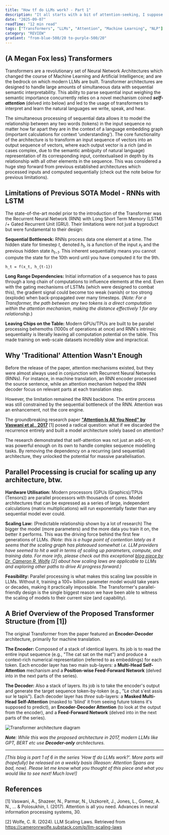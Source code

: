 ```yaml
---
title: "How tf do LLMs work? - Part 1"
description: "It all starts with a bit of attention-seeking, I suppose."
date: "2025-09-07"
readTime: "12 min read"
tags: ["Transformers", "LLMs", "Attention", "Machine Learning", "NLP"]
category: "REVIEW"
gradient: "from-blue-500/20 to-purple-500/20"
---
```

## (A Megan Fox less) Transformers


Transformers are a revolutionary set of Neural Network Architectures which changed the course of Machine Learning and Artificial Intelligence; and are the bedrock on which modern LLMs are built. Transformer architectures are designed to handle large amounts of simultaneous data with sequential semantic interpretability. This ability to parse sequential input weighing the semantic importance concurrently relies on a novel mechanism coined ***self-attention*** (delved into below) and led to the usage of transformers to interpret and learn the natural languages we write, speak, and hear.

The simultaneous processing of sequential data allows it to model the relationship between any two words (tokens) in the input sequence no matter how far apart they are in the context of a language embedding graph (important calculations for context 'understanding'). The core functionality of the architecture is to transform an input sequence of vectors into an output sequence of vectors, where each output vector is a rich (and in cases complex, due to the semantic ambiguity of natural language) representation of its corresponding input, contextualised in depth by its relationship with all other elements in the sequence. This was considered a huge step forward from previous established architectures which processed inputs and computed sequentially (check out the note below for previous limitations).


## Limitations of Previous SOTA Model - RNNs with LSTM

The state-of-the-art model prior to the introduction of the Transformer was the Recurrent Neural Network (RNN) with Long Short Term Memory (LSTM) /+ Gated Recurrent Unit (GRU). Their limitations were not just a byproduct but were fundamental to their design:

**Sequential Bottleneck:** RNNs process data one element at a time. The hidden state for timestep *t*, denoted *h<sub>t</sub>*, is a function of the input *x<sub>t</sub>* and the previous hidden state *h<sub>t−1</sub>*. This inherent sequentiality means you cannot compute the state for the 10th word until you have computed it for the 9th.

```
h_t = f(x_t, h_{t-1})
```

**Long Range Dependencies:** Initial information of a sequence has to pass through a long chain of computations to influence elements at the end. Even with the gating mechanisms of LSTMs (which were designed to combat this), the gradient signal could become too weak (vanish) or too strong (explode) when back-propagated over many timesteps. (*Note: For a Transformer, the path between any two tokens is a direct computation within the attention mechanism, making the distance effectively 1 for any relationship.*)

**Leaving Chips on the Table:** Modern GPUs/TPUs are built to be parallel processing behemoths (1000s of operations at once) and RNN's intrinsic sequentiality is literally leaving all computation potential on the table. This made training on web-scale datasets incredibly slow and impractical.

## Why 'Traditional' Attention Wasn't Enough

Before the release of the paper, attention mechanisms existed, but they were almost always used in conjunction with Recurrent Neural Networks (RNNs). For instance, in machine translation, an RNN encoder processed the source sentence, while an attention mechanism helped the RNN decoder focus on relevant parts at each translation step.

However, the limitation remained the RNN backbone. The entire process was still constrained by the sequential bottleneck of the RNN. Attention was an enhancement, not the core engine.

The groundbreaking research paper [**"Attention Is All You Need" by Vaswani et al., 2017**](https://arxiv.org/pdf/1706.03762) [1] posed a radical question: what if we discarded the recurrence entirely and built a model architecture solely based on attention?

The research demonstrated that self-attention was not just an add-on; it was powerful enough on its own to handle complex sequence modelling tasks. By removing the dependency on a recurring (and sequential) architecture, they unlocked the potential for massive parallelisation.

<Note>

## Parallel Processing is crucial for scaling up any architecture, btw.

**Hardware Utilisation:** Modern processors (GPUs (Graphics)/TPUs (Tensors)) are parallel processors with thousands of cores. Model architectures that can be expressed as a series of large, independent calculations (matrix multiplications) will run exponentially faster than any sequential model ever could.

**Scaling Law:** (Predictable relationship shown by a lot of research) The bigger the model (more parameters) and the more data you train it on, the better it performs. This was the driving force behind the first few generations of LLMs. *(Note: this is a huge point of contention lately as it seems that the scaling graph has plateaued somewhat i.e. LLM providers have seemed to hit a wall in terms of scaling up parameters, compute, and training data. For more info, please check out this exceptional [blog piece by Dr, Cameron R. Wolfe](https://cameronrwolfe.substack.com/p/llm-scaling-laws) [2] about how scaling laws are applicable to LLMs and exploring other paths to drive AI progress forward.)*

**Feasibility:** Parallel processing is what makes this scaling law possible in LLMs. Without it, training a 100+ billion parameter model would take years or decades, making it practically impossible. The Transformer's parallel-friendly design is the single biggest reason we have been able to witness the scaling of models to their current size (and capability).

</Note>

## A Brief Overview of the Proposed Transformer Structure (from [1])

The original Transformer from the paper featured an **Encoder-Decoder** architecture, primarily for machine translation.

**The Encoder:** Composed of a stack of identical layers. Its job is to read the entire input sequence (e.g., "The cat sat on the mat") and produce a context-rich numerical representation (referred to as embeddings) for each token. Each encoder layer has two main sub-layers: a **Multi-Head Self-Attention** mechanism and a **Position-wise Feed-Forward Network** (delved into in the next parts of the series).


**The Decoder:** Also a stack of layers. Its job is to take the encoder's output and generate the target sequence token-by-token (e.g., "Le chat s'est assis sur le tapis"). Each decoder layer has *three* sub-layers: a **Masked Multi-Head Self-Attention** (masked to 'blind' it from seeing future tokens it's supposed to predict), an **Encoder-Decoder Attention** (to look at the output from the encoder), and a **Feed-Forward Network** (delved into in the next parts of the series).

![Transformer architecture diagram](/Images/transformers.png)

***Note**: While this was the proposed architecture in 2017, modern LLMs like GPT, BERT etc use **Decoder-only** architectures.*

---

*[This blog is part 1 of 6 in the series 'How tf do LLMs work?'. More parts will (hopefully) be released on a weekly basis (Reason: Attention Spans are bad, now). Please let me know what you thought of this piece and what you would like to see next! Much love!]*

## References

[1] Vaswani, A., Shazeer, N., Parmar, N., Uszkoreit, J., Jones, L., Gomez, A. N., ... & Polosukhin, I. (2017). Attention is all you need. Advances in neural information processing systems, 30.

[2] Wolfe, C. R. (2024). LLM Scaling Laws. Retrieved from https://cameronrwolfe.substack.com/p/llm-scaling-laws